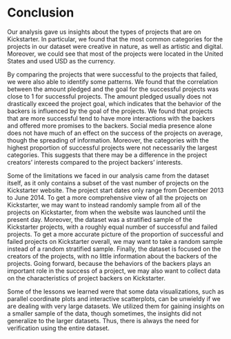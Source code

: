 # Conclusion

Our analysis gave us insights about the types of projects that are on Kickstarter. In particular, we found that the most common categories for the projects in our dataset were creative in nature, as well as artistic and digital. Moreover, we could see that most of the projects were located in the United States and used USD as the currency. 

By comparing the projects that were successful to the projects that failed, we were also able to identify some patterns. We found that the correlation between the amount pledged and the goal for the successful projects was close to 1 for successful projects. The amount pledged usually does not drastically exceed the project goal, which indicates that the behavior of the backers is influenced by the goal of the projects. We found that projects that are more successful tend to have more interactions with the backers and offered more promises to the backers. Social media presence alone does not have much of an effect on the success of the projects on average, though the spreading of information. Moreover, the categories with the highest proportion of successful projects were not necessarily the largest categories. This suggests that there may be a difference in the project creators’ interests compared to the project backers’ interests. 

Some of the limitations we faced in our analysis came from the dataset itself, as it only contains a subset of the vast number of projects on the Kickstarter website. The project start dates only range from December 2013 to June 2014. To get a more comprehensive view of all the projects on Kickstarter, we may want to instead randomly sample from all of the projects on Kickstarter, from when the website was launched until the present day. Moreover, the dataset was a stratified sample of the Kickstarter projects, with a roughly equal number of successful and failed projects. To get a more accurate picture of the proportion of successful and failed projects on Kickstarter overall, we may want to take a random sample instead of a random stratified sample. Finally, the dataset is focused on the creators of the projects, with no little information about the backers of the projects. Going forward, because the behaviors of the backers plays an important role in the success of a project, we may also want to collect data on the characteristics of project backers on Kickstarter. 

Some of the lessons we learned were that some data visualizations, such as parallel coordinate plots and interactive scatterplots, can be unwieldy if we are dealing with very large datasets. We utilized them for gaining insights on a smaller sample of the data, though sometimes, the insights did not generalize to the larger datasets. Thus, there is always the need for verification using the entire dataset. 
